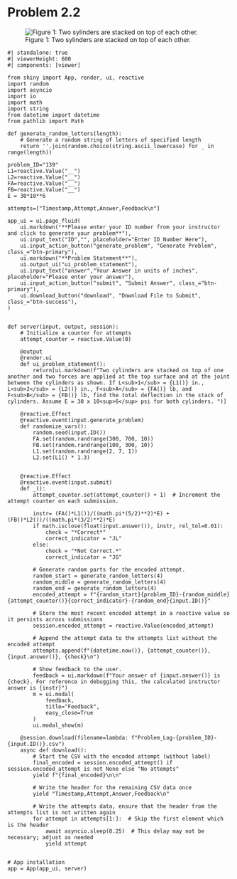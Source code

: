 # Problem 2.2 {.unnumbered}

![Figure 1: Two sylinders are stacked on top of each other.](images/139.png){fig-alt="Picture with two cylinders stacked on top of each other and two forces are applied at the top surface and at the joint between teh cylinders as shown."}

```shinylive-python
#| standalone: true
#| viewerHeight: 600
#| components: [viewer]

from shiny import App, render, ui, reactive
import random
import asyncio
import io
import math
import string
from datetime import datetime
from pathlib import Path

def generate_random_letters(length):
    # Generate a random string of letters of specified length
    return ''.join(random.choice(string.ascii_lowercase) for _ in range(length))  

problem_ID="139"
L1=reactive.Value("__")
L2=reactive.Value("__")
FA=reactive.Value("__")
FB=reactive.Value("__")
E = 30*10**6
  
attempts=["Timestamp,Attempt,Answer,Feedback\n"]

app_ui = ui.page_fluid(
    ui.markdown("**Please enter your ID number from your instructor and click to generate your problem**"),
    ui.input_text("ID","", placeholder="Enter ID Number Here"),
    ui.input_action_button("generate_problem", "Generate Problem", class_="btn-primary"),
    ui.markdown("**Problem Statement**"),
    ui.output_ui("ui_problem_statement"),
    ui.input_text("answer","Your Answer in units of inches", placeholder="Please enter your answer"),
    ui.input_action_button("submit", "Submit Answer", class_="btn-primary"),
    ui.download_button("download", "Download File to Submit", class_="btn-success"),
)


def server(input, output, session):
    # Initialize a counter for attempts
    attempt_counter = reactive.Value(0)

    @output
    @render.ui
    def ui_problem_statement():
        return[ui.markdown(f"Two cylinders are stacked on top of one another and two forces are applied at the top surface and at the joint between the cylinders as shown. If L<sub>1</sub> = {L1()} in., L<sub>2</sub> = {L2()} in., F<sub>A</sub> = {FA()} lb, and F<sub>B</sub> = {FB()} lb, find the total deflection in the stack of cylinders. Assume E = 30 x 10<sup>6</sup> psi for both cylinders. ")]
    
    @reactive.Effect
    @reactive.event(input.generate_problem)
    def randomize_vars():
        random.seed(input.ID())
        FA.set(random.randrange(300, 700, 10))
        FB.set(random.randrange(100, 300, 10))
        L1.set(random.randrange(2, 7, 1))
        L2.set(L1() * 1.3)
        

    @reactive.Effect
    @reactive.event(input.submit)
    def _():
        attempt_counter.set(attempt_counter() + 1)  # Increment the attempt counter on each submission.
    
        instr= (FA()*L1())/((math.pi*(5/2)**2)*E) + (FB()*L2())/((math.pi*(3/2)**2)*E)
        if math.isclose(float(input.answer()), instr, rel_tol=0.01):
            check = "*Correct*"
            correct_indicator = "JL"
        else:
            check = "*Not Correct.*"
            correct_indicator = "JG"

        # Generate random parts for the encoded attempt.
        random_start = generate_random_letters(4)
        random_middle = generate_random_letters(4)
        random_end = generate_random_letters(4)
        encoded_attempt = f"{random_start}{problem_ID}-{random_middle}{attempt_counter()}{correct_indicator}-{random_end}{input.ID()}"

        # Store the most recent encoded attempt in a reactive value so it persists across submissions
        session.encoded_attempt = reactive.Value(encoded_attempt)

        # Append the attempt data to the attempts list without the encoded attempt
        attempts.append(f"{datetime.now()}, {attempt_counter()}, {input.answer()}, {check}\n")

        # Show feedback to the user.
        feedback = ui.markdown(f"Your answer of {input.answer()} is {check}. For reference in debugging this, the calculated instructor answer is {instr}")
        m = ui.modal(
            feedback,
            title="Feedback",
            easy_close=True
        )
        ui.modal_show(m)

    @session.download(filename=lambda: f"Problem_Log-{problem_ID}-{input.ID()}.csv")
    async def download():
        # Start the CSV with the encoded attempt (without label)
        final_encoded = session.encoded_attempt() if session.encoded_attempt is not None else "No attempts"
        yield f"{final_encoded}\n\n"
        
        # Write the header for the remaining CSV data once
        yield "Timestamp,Attempt,Answer,Feedback\n"
        
        # Write the attempts data, ensure that the header from the attempts list is not written again
        for attempt in attempts[1:]:  # Skip the first element which is the header
            await asyncio.sleep(0.25)  # This delay may not be necessary; adjust as needed
            yield attempt


# App installation
app = App(app_ui, server)
```
